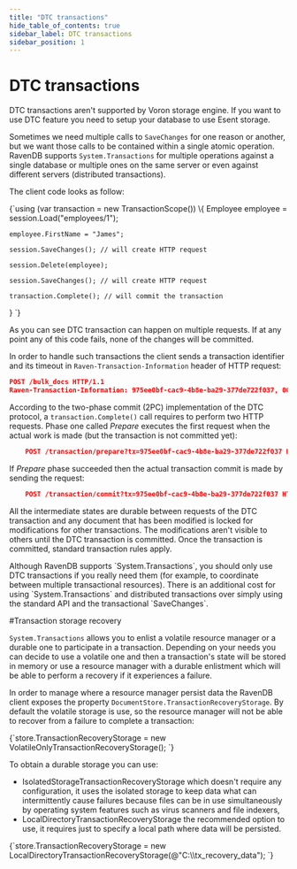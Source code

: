 ```yaml
---
title: "DTC transactions"
hide_table_of_contents: true
sidebar_label: DTC transactions
sidebar_position: 1
---
```



# DTC transactions

<Admonition type="danger" title="Voron does not support DTC" id="voron-does-not-support-dtc" href="#voron-does-not-support-dtc">
DTC transactions aren't supported by Voron storage engine. If you want to use DTC feature you need to setup your database to use Esent storage.
</Admonition>

Sometimes we need multiple calls to `SaveChanges` for one reason or another, but we want those calls to be contained within a single atomic operation. 
RavenDB supports `System.Transactions` for multiple operations against a single database or multiple ones on the same server or even against different servers (distributed transactions).

The client code looks as follow:

<TabItem value="transaction_scope_usage" label="transaction_scope_usage">
<CodeBlock language="csharp">
{`using (var transaction = new TransactionScope())
\{
	Employee employee = session.Load<Employee>("employees/1");

	employee.FirstName = "James";

	session.SaveChanges(); // will create HTTP request

	session.Delete(employee);

	session.SaveChanges(); // will create HTTP request

	transaction.Complete(); // will commit the transaction
\}
`}
</CodeBlock>
</TabItem>
	
As you can see DTC transaction can happen on multiple requests. If at any point any of this code fails, none of the changes will be committed.

In order to handle such transactions the client sends a transaction identifier and its timeout in `Raven-Transaction-Information` header of HTTP request:

```json 
POST /bulk_docs HTTP/1.1
Raven-Transaction-Information: 975ee0bf-cac9-4b8e-ba29-377de722f037, 00:01:00
```

According to the two-phase commit (2PC) implementation of the DTC protocol, a `transaction.Complete()` call requires to perform two HTTP requests.
Phase one called _Prepare_ executes the first request when the actual work is made (but the transaction is not committed yet):

```json 
	POST /transaction/prepare?tx=975ee0bf-cac9-4b8e-ba29-377de722f037 HTTP/1.1
```

If _Prepare_ phase succeeded then the actual transaction commit is made by sending the request:

```json 
	POST /transaction/commit?tx=975ee0bf-cac9-4b8e-ba29-377de722f037 HTTP/1.1
```

All the intermediate states are durable between requests of the DTC transaction and any document that has been modified is locked for modifications for other transactions. The modifications aren't visible to others until the DTC transaction is committed. Once the transaction is committed, standard transaction rules apply.

<Admonition type="note" title="Note">
Although RavenDB supports `System.Transactions`, you should only use DTC transactions if you really need them (for example, to coordinate between multiple transactional resources). There is an additional cost for using `System.Transactions` and distributed transactions over simply using the standard API and the transactional `SaveChanges`.
</Admonition>

#Transaction storage recovery 

`System.Transactions` allows you to enlist a volatile resource manager or a durable one to participate in a transaction.
Depending on your needs you can decide to use a volatile one and then a transaction's state will be stored in memory or use
a resource manager with a durable enlistment which will be able to perform a recovery if it experiences a failure.

In order to manage where a resource manager persist data the RavenDB client exposes the property `DocumentStore.TransactionRecoveryStorage`.
By default the volatile storage is use, so the resource manager will not be able to recover from a failure to complete a transaction:

<TabItem value="default_transaction_recovery_storage" label="default_transaction_recovery_storage">
<CodeBlock language="csharp">
{`store.TransactionRecoveryStorage = new VolatileOnlyTransactionRecoveryStorage();
`}
</CodeBlock>
</TabItem>

To obtain a durable storage you can use:

* IsolatedStorageTransactionRecoveryStorage which doesn't require any configuration, it uses the isolated storage to keep data what can intermittently cause failures because files can be in use simultaneously by operating system features such as virus scanners and file indexers,
* LocalDirectoryTransactionRecoveryStorage the recommended option to use, it requires just to specify a local path where data will be persisted.

<TabItem value="local_directory_transaction_recovery_storage" label="local_directory_transaction_recovery_storage">
<CodeBlock language="csharp">
{`store.TransactionRecoveryStorage = new LocalDirectoryTransactionRecoveryStorage(@"C:\\tx_recovery_data");
`}
</CodeBlock>
</TabItem>